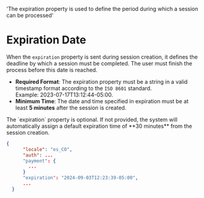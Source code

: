    'The expiration property is used to define the period during which a session can be processed'

# Expiration Date
When the `expiration` property is sent during session creation, it defines the deadline by which a session must be completed. The user must finish the process before this date is reached.

- **Required Format**: The expiration property must be a string in a valid timestamp format according to the `ISO 8601` standard.   
Example: 2023-07-17T13:12:44-05:00.
- **Minimum Time**: The date and time specified in expiration must be at least **5 minutes** after the session is created.

<Note> 
The `expiration` property is optional. If not provided, the system will automatically assign a default expiration time of **30 minutes** from the session creation. 
</Note>

```json
{
      "locale": "es_CO",
      "auth": ...
      "payment": {
        ...
      }
      "expiration": "2024-09-03T12:23:39-05:00",
      ...
  }
```